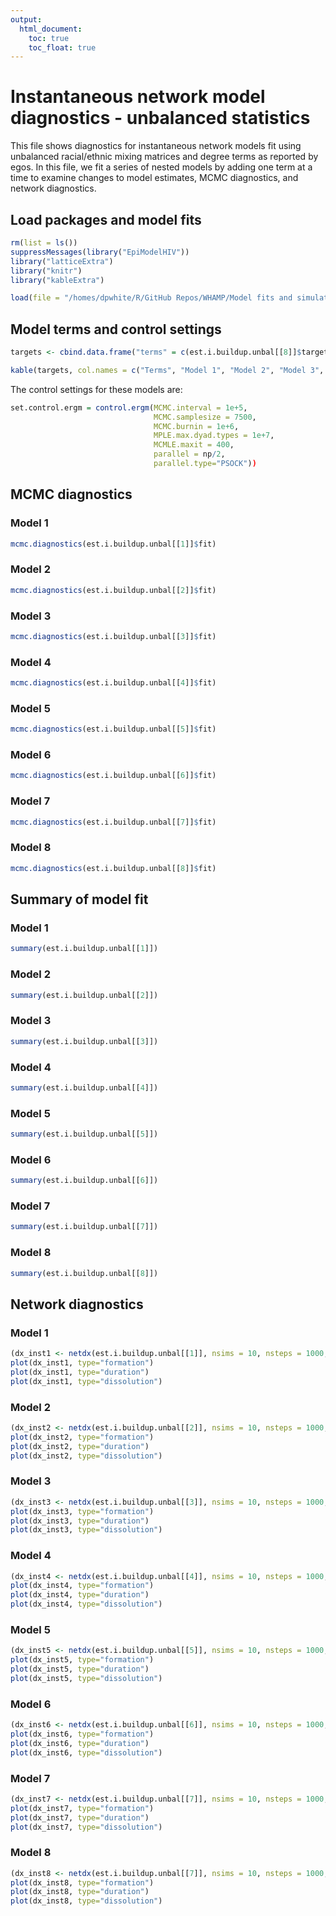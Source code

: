 ```yaml
---
output:
  html_document:
    toc: true
    toc_float: true
---
```

# Instantaneous network model diagnostics - unbalanced statistics 
This file shows diagnostics for instantaneous network models fit using unbalanced racial/ethnic mixing matrices and degree terms as reported by egos. In this file, we fit a series of nested models by adding one term at a time to examine changes to model estimates, MCMC diagnostics, and network diagnostics.

## Load packages and model fits
```r
rm(list = ls())
suppressMessages(library("EpiModelHIV"))
library("latticeExtra")
library("knitr")
library("kableExtra")

load(file = "/homes/dpwhite/R/GitHub Repos/WHAMP/Model fits and simulations/Fit tests and debugging/est/fit.i.buildup.unbal.rda")

```

## Model terms and control settings

```r
targets <- cbind.data.frame("terms" = c(est.i.buildup.unbal[[8]]$target.stats.names, "nodematch.role.class.I", "nodematch.role.class.R"), "stats.1" = round(c(est.i.buildup.unbal[[1]]$target.stats[1], rep(NA,21), -Inf, -Inf),1), "stats.2" = round(c(est.i.buildup.unbal[[2]]$target.stats[1], rep(NA,12), est.i.buildup.unbal[[2]]$target.stats[2:3], rep(NA,7), -Inf, -Inf),1), "stats.3" = round(c(est.i.buildup.unbal[[3]]$target.stats[1], rep(NA,12), est.i.buildup.unbal[[3]]$target.stats[2:3], rep(NA,2), est.i.buildup.unbal[[3]]$target.stats[4:6], rep(NA,2), -Inf, -Inf),1), "stats.4" = round(c(est.i.buildup.unbal[[4]]$target.stats[1:6], rep(NA,7), est.i.buildup.unbal[[4]]$target.stats[7:8], rep(NA,2), est.i.buildup.unbal[[4]]$target.stats[9:11], rep(NA,2), -Inf, -Inf),1), "stats.5" = round(c(est.i.buildup.unbal[[5]]$target.stats[1:6], rep(NA,7), est.i.buildup.unbal[[5]]$target.stats[7:13], rep(NA,2), -Inf, -Inf),1), "stats.6" = round(c(est.i.buildup.unbal[[6]]$target.stats[1:6], rep(NA,7), est.i.buildup.unbal[[6]]$target.stats[7:13], rep(NA,1), est.i.buildup.unbal[[6]]$target.stats[14], -Inf, -Inf),1), "stats.7" = round(c(est.i.buildup.unbal[[7]]$target.stats[1:20], rep(NA,1), est.i.buildup.unbal[[7]]$target.stats[21], -Inf, -Inf),1), "stats.8" = round(c(est.i.buildup.unbal[[8]]$target.stats, -Inf, -Inf),1))

kable(targets, col.names = c("Terms", "Model 1", "Model 2", "Model 3", "Model 4", "Model 5", "Model 6", "Model 7", "Model 8"), caption="Model terms and target statistics") %>% kable_styling(full_width=F, position="center")
```

The control settings for these models are:
```r
set.control.ergm = control.ergm(MCMC.interval = 1e+5,
                                MCMC.samplesize = 7500,
                                MCMC.burnin = 1e+6,
                                MPLE.max.dyad.types = 1e+7,
                                MCMLE.maxit = 400,
                                parallel = np/2, 
                                parallel.type="PSOCK"))
```

## MCMC diagnostics

### Model 1
```r
mcmc.diagnostics(est.i.buildup.unbal[[1]]$fit)
```

### Model 2
```r
mcmc.diagnostics(est.i.buildup.unbal[[2]]$fit)
```

### Model 3
```r
mcmc.diagnostics(est.i.buildup.unbal[[3]]$fit)
```

### Model 4
```r
mcmc.diagnostics(est.i.buildup.unbal[[4]]$fit)
```

### Model 5
```r
mcmc.diagnostics(est.i.buildup.unbal[[5]]$fit)
```

### Model 6
```r
mcmc.diagnostics(est.i.buildup.unbal[[6]]$fit)
```

### Model 7
```r
mcmc.diagnostics(est.i.buildup.unbal[[7]]$fit)
```

### Model 8
```r
mcmc.diagnostics(est.i.buildup.unbal[[8]]$fit)
```


## Summary of model fit

### Model 1
```r
summary(est.i.buildup.unbal[[1]])
```

### Model 2
```r
summary(est.i.buildup.unbal[[2]])
```

### Model 3
```r
summary(est.i.buildup.unbal[[3]])
```

### Model 4
```r
summary(est.i.buildup.unbal[[4]])
```

### Model 5
```r
summary(est.i.buildup.unbal[[5]])
```

### Model 6
```r
summary(est.i.buildup.unbal[[6]])
```

### Model 7
```r
summary(est.i.buildup.unbal[[7]])
```

### Model 8
```r
summary(est.i.buildup.unbal[[8]])
```


## Network diagnostics

### Model 1
```r
(dx_inst1 <- netdx(est.i.buildup.unbal[[1]], nsims = 10, nsteps = 1000, ncores = 4, nwstats.formula = est.i.buildup.unbal[[8]]$formation))
plot(dx_inst1, type="formation")
plot(dx_inst1, type="duration")
plot(dx_inst1, type="dissolution")
```

### Model 2
```r
(dx_inst2 <- netdx(est.i.buildup.unbal[[2]], nsims = 10, nsteps = 1000, ncores = 4, nwstats.formula = est.i.buildup.unbal[[8]]$formation))
plot(dx_inst2, type="formation")
plot(dx_inst2, type="duration")
plot(dx_inst2, type="dissolution")
```

### Model 3
```r
(dx_inst3 <- netdx(est.i.buildup.unbal[[3]], nsims = 10, nsteps = 1000, ncores = 4, nwstats.formula = est.i.buildup.unbal[[8]]$formation))
plot(dx_inst3, type="formation")
plot(dx_inst3, type="duration")
plot(dx_inst3, type="dissolution")
```

### Model 4
```r
(dx_inst4 <- netdx(est.i.buildup.unbal[[4]], nsims = 10, nsteps = 1000, ncores = 4, nwstats.formula = est.i.buildup.unbal[[8]]$formation))
plot(dx_inst4, type="formation")
plot(dx_inst4, type="duration")
plot(dx_inst4, type="dissolution")
```

### Model 5
```r
(dx_inst5 <- netdx(est.i.buildup.unbal[[5]], nsims = 10, nsteps = 1000, ncores = 4, nwstats.formula = est.i.buildup.unbal[[8]]$formation))
plot(dx_inst5, type="formation")
plot(dx_inst5, type="duration")
plot(dx_inst5, type="dissolution")
```

### Model 6
```r
(dx_inst6 <- netdx(est.i.buildup.unbal[[6]], nsims = 10, nsteps = 1000, ncores = 4, nwstats.formula = est.i.buildup.unbal[[8]]$formation))
plot(dx_inst6, type="formation")
plot(dx_inst6, type="duration")
plot(dx_inst6, type="dissolution")
```

### Model 7
```r
(dx_inst7 <- netdx(est.i.buildup.unbal[[7]], nsims = 10, nsteps = 1000, ncores = 4))
plot(dx_inst7, type="formation")
plot(dx_inst7, type="duration")
plot(dx_inst7, type="dissolution")
```

### Model 8
```r
(dx_inst8 <- netdx(est.i.buildup.unbal[[7]], nsims = 10, nsteps = 1000, ncores = 4))
plot(dx_inst8, type="formation")
plot(dx_inst8, type="duration")
plot(dx_inst8, type="dissolution")
```
